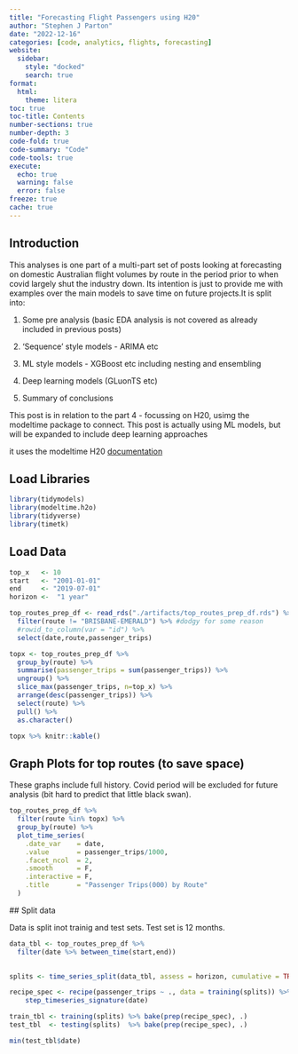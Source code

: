 ```yaml
---
title: "Forecasting Flight Passengers using H20"
author: "Stephen J Parton"
date: "2022-12-16"
categories: [code, analytics, flights, forecasting]
website:
  sidebar:
    style: "docked"
    search: true
format: 
  html: 
    theme: litera
toc: true
toc-title: Contents
number-sections: true
number-depth: 3
code-fold: true
code-summary: "Code"
code-tools: true
execute: 
  echo: true
  warning: false
  error: false
freeze: true
cache: true
---
```


## Introduction

This analyses is one part of a multi-part set of posts looking at forecasting on domestic Australian flight volumes by route in the period prior to when covid largely shut the industry down. Its intention is just to provide me with examples over the main models to save time on future projects.It is split into:

1.  Some pre analysis (basic EDA analysis is not covered as already included in previous posts)

2.  'Sequence' style models - ARIMA etc

3.  ML style models - XGBoost etc including nesting and ensembling

4.  Deep learning models (GLuonTS etc)

5.  Summary of conclusions

This post is in relation to the part 4 - focussing on H20, usimg the modeltime package to connect. This post is actually using ML models, but will be expanded to include deep learning approaches

it uses the modeltime H20 [documentation](https://business-science.github.io/modeltime.h2o/articles/getting-started.html)

## Load Libraries

```r
library(tidymodels)
library(modeltime.h2o)
library(tidyverse)
library(timetk)
```

## Load Data

```r

top_x   <- 10
start   <- "2001-01-01"
end     <- "2019-07-01"
horizon <-  "1 year"

top_routes_prep_df <- read_rds("./artifacts/top_routes_prep_df.rds") %>%  
  filter(route != "BRISBANE-EMERALD") %>% #dodgy for some reason
  #rowid_to_column(var = "id") %>% 
  select(date,route,passenger_trips)

topx <- top_routes_prep_df %>% 
  group_by(route) %>% 
  summarise(passenger_trips = sum(passenger_trips)) %>% 
  ungroup() %>% 
  slice_max(passenger_trips, n=top_x) %>% 
  arrange(desc(passenger_trips)) %>% 
  select(route) %>% 
  pull() %>% 
  as.character()

topx %>% knitr::kable()
```

## Graph Plots for top routes (to save space)

These graphs include full history. Covid period will be excluded for future analysis (bit hard to predict that little black swan).

```r


top_routes_prep_df %>% 
  filter(route %in% topx) %>%
  group_by(route) %>% 
  plot_time_series(
    .date_var    = date,
    .value       = passenger_trips/1000,
    .facet_ncol  = 2,
    .smooth      = F,
    .interactive = F,
    .title       = "Passenger Trips(000) by Route"
  )

```

\## Split data

Data is split inot trainig and test sets. Test set is 12 months.

```r


data_tbl <- top_routes_prep_df %>% 
  filter(date %>% between_time(start,end))
  

splits <- time_series_split(data_tbl, assess = horizon, cumulative = TRUE)

recipe_spec <- recipe(passenger_trips ~ ., data = training(splits)) %>%
    step_timeseries_signature(date) 

train_tbl <- training(splits) %>% bake(prep(recipe_spec), .)
test_tbl  <- testing(splits)  %>% bake(prep(recipe_spec), .)

min(test_tbl$date)


```
